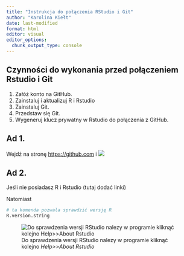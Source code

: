 ```yaml
---
title: "Instrukcja do połączenia RStudio i Git"
author: "Karolina Kiełt"
date: last-modified
format: html
editor: visual
editor_options: 
  chunk_output_type: console
---
```


## Czynności do wykonania przed połączeniem Rstudio i Git

1.  Załóż konto na GitHub.
2.  Zainstaluj i aktualizuj R i Rstudio
3.  Zainstaluj Git.
4.  Przedstaw się Git.
5.  Wygeneruj klucz prywatny w Rstudio do połączenia z GitHub.

## Ad 1.

Wejdź na stronę <https://github.com> i ![](images/Zrzut%20ekranu%202022-11-23%20142605.png)

## Ad 2.

Jeśli nie posiadasz R i Rstudio (tutaj dodać linki)

Natomiast

```r
# ta komenda pozwala sprawdzić wersję R
R.version.string
```

![Do sprawdzenia wersji RStudio nalezy w programie kliknąć kolejno *Help\>\>About Rstudio*](images/Zrzut%20ekranu%202022-11-23%20143007.png)
